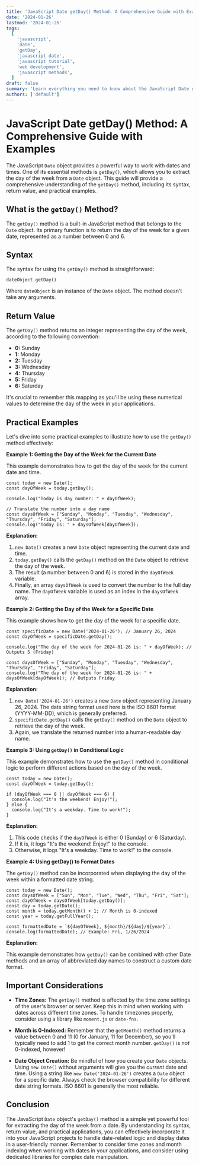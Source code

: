 ```yaml
---
title: 'JavaScript Date getDay() Method: A Comprehensive Guide with Examples'
date: '2024-01-26'
lastmod: '2024-01-26'
tags:
  [
    'javascript',
    'date',
    'getDay',
    'javascript date',
    'javascript tutorial',
    'web development',
    'javascript methods',
  ]
draft: false
summary: 'Learn everything you need to know about the JavaScript Date getDay() method. This comprehensive guide explains how to use getDay() to retrieve the day of the week from a Date object, along with practical code examples.'
authors: ['default']
---
```


# JavaScript Date getDay() Method: A Comprehensive Guide with Examples

The JavaScript `Date` object provides a powerful way to work with dates and times. One of its essential methods is `getDay()`, which allows you to extract the day of the week from a `Date` object. This guide will provide a comprehensive understanding of the `getDay()` method, including its syntax, return value, and practical examples.

## What is the `getDay()` Method?

The `getDay()` method is a built-in JavaScript method that belongs to the `Date` object. Its primary function is to return the day of the week for a given date, represented as a number between 0 and 6.

## Syntax

The syntax for using the `getDay()` method is straightforward:

```plaintext
dateObject.getDay()
```

Where `dateObject` is an instance of the `Date` object. The method doesn't take any arguments.

## Return Value

The `getDay()` method returns an integer representing the day of the week, according to the following convention:

- **0:** Sunday
- **1:** Monday
- **2:** Tuesday
- **3:** Wednesday
- **4:** Thursday
- **5:** Friday
- **6:** Saturday

It's crucial to remember this mapping as you'll be using these numerical values to determine the day of the week in your applications.

## Practical Examples

Let's dive into some practical examples to illustrate how to use the `getDay()` method effectively:

**Example 1: Getting the Day of the Week for the Current Date**

This example demonstrates how to get the day of the week for the current date and time.

```plaintext
const today = new Date();
const dayOfWeek = today.getDay();

console.log("Today is day number: " + dayOfWeek);

// Translate the number into a day name
const daysOfWeek = ["Sunday", "Monday", "Tuesday", "Wednesday", "Thursday", "Friday", "Saturday"];
console.log("Today is: " + daysOfWeek[dayOfWeek]);
```

**Explanation:**

1.  `new Date()` creates a new `Date` object representing the current date and time.
2.  `today.getDay()` calls the `getDay()` method on the `Date` object to retrieve the day of the week.
3.  The result (a number between 0 and 6) is stored in the `dayOfWeek` variable.
4.  Finally, an array `daysOfWeek` is used to convert the number to the full day name. The `dayOfWeek` variable is used as an index in the `daysOfWeek` array.

**Example 2: Getting the Day of the Week for a Specific Date**

This example shows how to get the day of the week for a specific date.

```plaintext
const specificDate = new Date('2024-01-26'); // January 26, 2024
const dayOfWeek = specificDate.getDay();

console.log("The day of the week for 2024-01-26 is: " + dayOfWeek); // Outputs 5 (Friday)

const daysOfWeek = ["Sunday", "Monday", "Tuesday", "Wednesday", "Thursday", "Friday", "Saturday"];
console.log("The day of the week for 2024-01-26 is: " + daysOfWeek[dayOfWeek]); // Outputs Friday
```

**Explanation:**

1.  `new Date('2024-01-26')` creates a new `Date` object representing January 26, 2024. The date string format used here is the ISO 8601 format (YYYY-MM-DD), which is generally preferred.
2.  `specificDate.getDay()` calls the `getDay()` method on the `Date` object to retrieve the day of the week.
3.  Again, we translate the returned number into a human-readable day name.

**Example 3: Using `getDay()` in Conditional Logic**

This example demonstrates how to use the `getDay()` method in conditional logic to perform different actions based on the day of the week.

```plaintext
const today = new Date();
const dayOfWeek = today.getDay();

if (dayOfWeek === 0 || dayOfWeek === 6) {
  console.log("It's the weekend! Enjoy!");
} else {
  console.log("It's a weekday. Time to work!");
}
```

**Explanation:**

1.  This code checks if the `dayOfWeek` is either 0 (Sunday) or 6 (Saturday).
2.  If it is, it logs "It's the weekend! Enjoy!" to the console.
3.  Otherwise, it logs "It's a weekday. Time to work!" to the console.

**Example 4: Using getDay() to Format Dates**

The `getDay()` method can be incorporated when displaying the day of the week within a formatted date string.

```plaintext
const today = new Date();
const daysOfWeek = ["Sun", "Mon", "Tue", "Wed", "Thu", "Fri", "Sat"];
const dayOfWeek = daysOfWeek[today.getDay()];
const day = today.getDate();
const month = today.getMonth() + 1; // Month is 0-indexed
const year = today.getFullYear();

const formattedDate = `${dayOfWeek}, ${month}/${day}/${year}`;
console.log(formattedDate); // Example: Fri, 1/26/2024
```

**Explanation:**

This example demonstrates how `getDay()` can be combined with other Date methods and an array of abbreviated day names to construct a custom date format.

## Important Considerations

- **Time Zones:** The `getDay()` method is affected by the time zone settings of the user's browser or server. Keep this in mind when working with dates across different time zones. To handle timezones properly, consider using a library like `moment.js` or `date-fns`.

- **Month is 0-Indexed:** Remember that the `getMonth()` method returns a value between 0 and 11 (0 for January, 11 for December), so you'll typically need to add 1 to get the correct month number. `getDay()` is _not_ 0-indexed, however!

- **Date Object Creation:** Be mindful of how you create your `Date` objects. Using `new Date()` without arguments will give you the _current_ date and time. Using a string like `new Date('2024-01-26')` creates a `Date` object for a specific date. Always check the browser compatibility for different date string formats. ISO 8601 is generally the most reliable.

## Conclusion

The JavaScript `Date` object's `getDay()` method is a simple yet powerful tool for extracting the day of the week from a date. By understanding its syntax, return value, and practical applications, you can effectively incorporate it into your JavaScript projects to handle date-related logic and display dates in a user-friendly manner. Remember to consider time zones and month indexing when working with dates in your applications, and consider using dedicated libraries for complex date manipulation.
